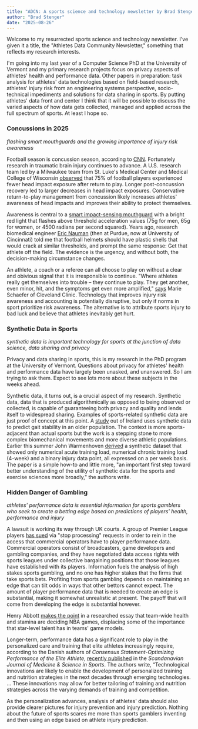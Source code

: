 ```yaml
---
title: "ADCN: A sports science and technology newsletter by Brad Stenger"
author: "Brad Stenger"
date: "2025-08-26"
---
```


Welcome to my resurrected sports science and technology newsletter. I\'ve given it a title, the \"Athletes Data Community Newsletter,\" something that reflects my research interests. 

I\'m going into my last year of a Computer Science PhD at the University of Vermont and my primary research projects focus on privacy aspects of athletes' health and performance data. Other papers in preparation: task analysis for athletes\' data technologies based on field-based research, athletes\' injury risk from an engineering systems perspective, socio-technical impediments and solutions for data sharing in sports. By putting athletes\' data front and center I think that it will be possible to discuss the varied aspects of how data gets collected, managed and applied across the full spectrum of sports. At least I hope so.

### Concussions in 2025
*flashing smart mouthguards and the growing importance of injury risk
awareness*

Football season is concussion season, according to
[CNN](https://www.cnn.com/us/nfl-concussions-fast-facts){target="_blank"}.
Fortunately research in traumatic brain injury continues to advance. A
U.S. research team led by a Milwaukee team from St. Luke\'s Medical
Center and Medical College of Wisconsin
[observed](https://journals.lww.com/acsm-msse/abstract/9900/change_in_head_impact_exposure_following.885.aspx){target="_blank"}
that 75% of football players experienced fewer head impact exposure
after return to play. Longer post-concussion recovery led to larger
decreases in head impact exposures. Conservative return-to-play
management from concussion likely increases athletes\' awareness of head
impacts and improves their ability to protect themselves. 

Awareness is
central to a [smart impact-sensing mouthguard](https://www.theguardian.com/sport/2025/aug/11/rugby-union-womens-world-cup-flashing-mouthgards-concussion){target="_blank"} with a bright red light
that flashes above threshold acceleration values (75g for men, 65g for
women, or 4500 radians per second squared). Years ago, research
biomedical engineer [Eric
Nauman](https://scholar.google.com/citations?user=Wxcf9u8AAAAJ&hl=en){target="_blank"}
(then at Purdue, now at University of Cincinnati) told me that football
helmets should have plastic shells that would crack at similar
thresholds, and prompt the same response: Get that athlete off the
field. The evidence is the urgency, and without both, the
decision-making circumstance changes. 

An athlete, a coach or a referee
can all choose to play on without a clear and obivious signal that it is
irresponsible to continue. \"Where athletes really get themselves into
trouble -- they continue to play. They get another, even minor, hit, and
the symptoms get even more amplified,\"
[says](https://newsroom.clevelandclinic.org/2025/08/13/protecting-athletes-brains-from-concussion){target="_blank"}
Marie Schaefer of Cleveland Clinic. Technology that improves injury risk
awareness and accounting is potentially disruptive, but only if norms in
sport prioritize risk awareness. The alternative is to attribute sports
injury to bad luck and believe that athletes inevitably get hurt.

### Synthetic Data in Sports
*synthetic data is important technology for sports at the junction of
data science, data sharing and privacy*

Privacy and data sharing in sports, this is my research in the PhD program at the University of Vermont. Questions about privacy for
athletes\' health and performance data have largely been unasked, and
unanswered. So I am trying to ask them. Expect to see lots more about
these subjects in the weeks ahead.

Synthetic data, it turns out, is a crucial aspect of my research.
Synthetic data, data that is produced algorithmically as opposed to
being observed or collected, is capable of guaranteeing both privacy and
quality and lends itself to widespread sharing. Examples of
sports-related synthetic data are just proof of concept at this point. A
[study](https://www.frontiersin.org/journals/sports-and-active-living/articles/10.3389/fspor.2025.1646146/full){target="_blank"}
out of Ireland uses synthetic data to predict gait stability in an older
population. The context is more sports-adjacent than actual sports but
the work is a stepping stone to more complex biomechanical movements and
more diverse athletic populations. Earlier this summer John Warmenhoven
[derived](https://link.springer.com/article/10.1007/s40279-025-02221-6){target="_blank"}
a synthetic dataset that showed only numerical acute training load,
numerical chronic training load (4-week) and a binary injury data point,
all expressed on a per week basis. The paper is a simple how-to and
little more, \"an important first step toward better understanding of
the utility of synthetic data for the sports and exercise sciences more
broadly,\" the authors write.

### Hidden Danger of Gambling
*athletes\' performance data is essential information for sports gamblers
who seek to create a betting edge based on predictions of players\'
health, performance and injury*

A lawsuit is working its way through UK courts. A group of Premier
League players [has sued](https://uk.finance.yahoo.com/news/premier-league-players-challenge-data-213440100.html){target="_blank"} via \"stop processing\" requests in order to rein in the access that commercial operators have to player performance data. Commercial operators consist of broadcasters, game developers and gambling companies, and they have negotiated data access rights with sports leagues under collective bargaining positions that those leagues have established with its players.
Information fuels the analysis of high stakes sports gambling, and no one has higher stakes that the firms that take sports bets. Profiting from sports gambling depends on maintaining an edge that can tilt odds in ways that other bettors cannot expect. The amount of player performance data that is needed to create an edge is substantial, making it somewhat unrealistic at present. The payoff that will come from developing the edge is substantial however. 

Henry Abbott [makes the point](https://www.truehoop.com/p/incandescent-fitness){target="_blank"} in a researched essay that team-wide health and stamina are deciding NBA games, displacing some of the importance that star-level talent has in teams\' game models. 

Longer-term, performance data has a significant role to play in the personalized care and training that elite athletes increasingly require, according to the Danish authors of *Consensus Statement-Optimizing Performance of the Elite Athlete*, [recently published](https://onlinelibrary.wiley.com/doi/10.1111/sms.70112?af=R){target="_blank"} in the *Scandanavian Journal of Medicine & Science in Sports*. The authors write, "Technological innovations are likely to enable the development of personalized training and nutrition strategies in the next decades through emerging technologies. ... These innovations may allow for better tailoring of training and nutrition strategies across the varying demands of training and competition.

As the personalization advances, analysis of athletes\' data should also provide clearer pictures for injury prevention and injury prediction. Nothing about the future of sports scares me more than sports gamblers inventing and then using an edge based on athlete injury prediction.